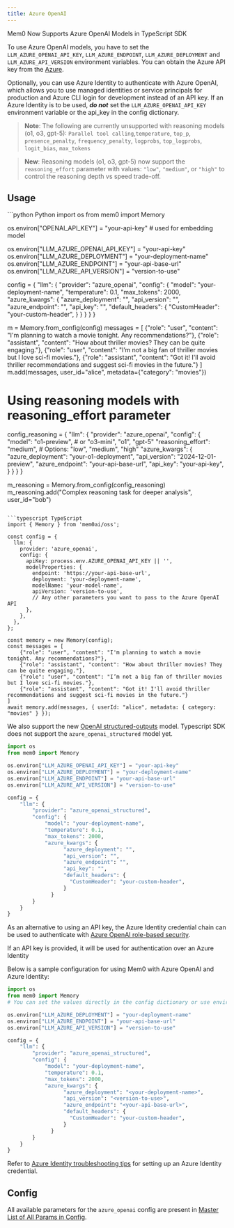 ```yaml
---
title: Azure OpenAI
---
```


<Note> Mem0 Now Supports Azure OpenAI Models in TypeScript SDK </Note>

To use Azure OpenAI models, you have to set the `LLM_AZURE_OPENAI_API_KEY`, `LLM_AZURE_ENDPOINT`, `LLM_AZURE_DEPLOYMENT` and `LLM_AZURE_API_VERSION` environment variables. You can obtain the Azure API key from the [Azure](https://azure.microsoft.com/).

Optionally, you can use Azure Identity to authenticate with Azure OpenAI, which allows you to use managed identities or service principals for production and Azure CLI login for development instead of an API key. If an Azure Identity is to be used, ***do not*** set the `LLM_AZURE_OPENAI_API_KEY` environment variable or the api_key in the config dictionary.

> **Note**: The following are currently unsupported with reasoning models (o1, o3, gpt-5): `Parallel tool calling`,`temperature`, `top_p`, `presence_penalty`, `frequency_penalty`, `logprobs`, `top_logprobs`, `logit_bias`, `max_tokens`

> **New**: Reasoning models (o1, o3, gpt-5) now support the `reasoning_effort` parameter with values: `"low"`, `"medium"`, or `"high"` to control the reasoning depth vs speed trade-off.


## Usage

<CodeGroup>
```python Python
import os
from mem0 import Memory

os.environ["OPENAI_API_KEY"] = "your-api-key" # used for embedding model

os.environ["LLM_AZURE_OPENAI_API_KEY"] = "your-api-key"
os.environ["LLM_AZURE_DEPLOYMENT"] = "your-deployment-name"
os.environ["LLM_AZURE_ENDPOINT"] = "your-api-base-url"
os.environ["LLM_AZURE_API_VERSION"] = "version-to-use"

config = {
    "llm": {
        "provider": "azure_openai",
        "config": {
            "model": "your-deployment-name",
            "temperature": 0.1,
            "max_tokens": 2000,
            "azure_kwargs": {
                  "azure_deployment": "",
                  "api_version": "",
                  "azure_endpoint": "",
                  "api_key": "",
                  "default_headers": {
                    "CustomHeader": "your-custom-header",
                  }
              }
        }
    }
}

m = Memory.from_config(config)
messages = [
    {"role": "user", "content": "I'm planning to watch a movie tonight. Any recommendations?"},
    {"role": "assistant", "content": "How about thriller movies? They can be quite engaging."},
    {"role": "user", "content": "I’m not a big fan of thriller movies but I love sci-fi movies."},
    {"role": "assistant", "content": "Got it! I'll avoid thriller recommendations and suggest sci-fi movies in the future."}
]
m.add(messages, user_id="alice", metadata={"category": "movies"})

# Using reasoning models with reasoning_effort parameter
config_reasoning = {
    "llm": {
        "provider": "azure_openai",
        "config": {
            "model": "o1-preview",  # or "o3-mini", "o1", "gpt-5"
            "reasoning_effort": "medium",  # Options: "low", "medium", "high"
            "azure_kwargs": {
                "azure_deployment": "your-o1-deployment",
                "api_version": "2024-12-01-preview",
                "azure_endpoint": "your-api-base-url",
                "api_key": "your-api-key",
            }
        }
    }
}

m_reasoning = Memory.from_config(config_reasoning)
m_reasoning.add("Complex reasoning task for deeper analysis", user_id="bob")
```

```typescript TypeScript
import { Memory } from 'mem0ai/oss';

const config = {
  llm: {
    provider: 'azure_openai',
    config: {
      apiKey: process.env.AZURE_OPENAI_API_KEY || '',
      modelProperties: {
        endpoint: 'https://your-api-base-url',
        deployment: 'your-deployment-name',
        modelName: 'your-model-name',
        apiVersion: 'version-to-use',
        // Any other parameters you want to pass to the Azure OpenAI API
      },
    },
  },
};

const memory = new Memory(config);
const messages = [
    {"role": "user", "content": "I'm planning to watch a movie tonight. Any recommendations?"},
    {"role": "assistant", "content": "How about thriller movies? They can be quite engaging."},
    {"role": "user", "content": "I’m not a big fan of thriller movies but I love sci-fi movies."},
    {"role": "assistant", "content": "Got it! I'll avoid thriller recommendations and suggest sci-fi movies in the future."}
]
await memory.add(messages, { userId: "alice", metadata: { category: "movies" } });
```
</CodeGroup>


We also support the new [OpenAI structured-outputs](https://platform.openai.com/docs/guides/structured-outputs/introduction) model. Typescript SDK does not support the `azure_openai_structured` model yet.

```python
import os
from mem0 import Memory

os.environ["LLM_AZURE_OPENAI_API_KEY"] = "your-api-key"
os.environ["LLM_AZURE_DEPLOYMENT"] = "your-deployment-name"
os.environ["LLM_AZURE_ENDPOINT"] = "your-api-base-url"
os.environ["LLM_AZURE_API_VERSION"] = "version-to-use"

config = {
    "llm": {
        "provider": "azure_openai_structured",
        "config": {
            "model": "your-deployment-name",
            "temperature": 0.1,
            "max_tokens": 2000,
            "azure_kwargs": {
                  "azure_deployment": "",
                  "api_version": "",
                  "azure_endpoint": "",
                  "api_key": "",
                  "default_headers": {
                    "CustomHeader": "your-custom-header",
                  }
              }
        }
    }
}
```

As an alternative to using an API key, the Azure Identity credential chain can be used to authenticate with [Azure OpenAI role-based security](https://learn.microsoft.com/en-us/azure/ai-foundry/openai/how-to/role-based-access-control). 

<Note> If an API key is provided, it will be used for authentication over an Azure Identity </Note>

Below is a sample configuration for using Mem0 with Azure OpenAI and Azure Identity:

```python
import os
from mem0 import Memory
# You can set the values directly in the config dictionary or use environment variables

os.environ["LLM_AZURE_DEPLOYMENT"] = "your-deployment-name"
os.environ["LLM_AZURE_ENDPOINT"] = "your-api-base-url"
os.environ["LLM_AZURE_API_VERSION"] = "version-to-use"

config = {
    "llm": {
        "provider": "azure_openai_structured",
        "config": {
            "model": "your-deployment-name",
            "temperature": 0.1,
            "max_tokens": 2000,
            "azure_kwargs": {
                  "azure_deployment": "<your-deployment-name>",
                  "api_version": "<version-to-use>",
                  "azure_endpoint": "<your-api-base-url>",
                  "default_headers": {
                    "CustomHeader": "your-custom-header",
                  }
              }
        }
    }
}
```

Refer to [Azure Identity troubleshooting tips](https://github.com/Azure/azure-sdk-for-python/blob/main/sdk/identity/azure-identity/TROUBLESHOOTING.md#troubleshoot-environmentcredential-authentication-issues) for setting up an Azure Identity credential.


## Config

All available parameters for the `azure_openai` config are present in [Master List of All Params in Config](../config).
